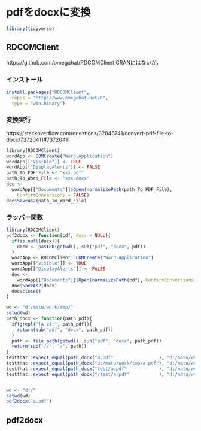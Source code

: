 # pdfをdocxに変換 {#pdf2docx}

```r
library(tidyverse)
```

## RDCOMClient

https://github.com/omegahat/RDCOMClient
CRANにはないが，

### インストール
```r
install.packages("RDCOMClient", 
  repos = "http://www.omegahat.net/R", 
  type = "win.binary")
```

### 変換実行
https://stackoverflow.com/questions/32846741/convert-pdf-file-to-docx/73720411#73720411

```r
library(RDCOMClient)
wordApp <- COMCreate("Word.Application")
wordApp[["Visible"]] <- TRUE
wordApp[["DisplayAlerts"]] <- FALSE
path_To_PDF_File <- "xxx.pdf"
path_To_Word_File <- "xxx.docx"
doc <- 
  wordApp[["Documents"]]$Open(normalizePath(path_To_PDF_File), 
    ConfirmConversions = FALSE)
doc$SaveAs2(path_To_Word_File)
```

### ラッパー関数

```r
library(RDCOMClient)
pdf2docx <- function(pdf, docx = NULL){
  if(is.null(docx)){
    docx <- paste0(getwd(), sub("pdf", "docx", pdf))
  }
  wordApp <- RDCOMClient::COMCreate("Word.Application")
  wordApp[["Visible"]] <- TRUE
  wordApp[["DisplayAlerts"]] <- FALSE
  doc <- 
    wordApp[["Documents"]]$Open(normalizePath(pdf), ConfirmConversions = FALSE)
  doc$SaveAs2(docx)
  doc$close()
}

wd <- "d:/matu/work/tmp/"
setwd(wd)
path_docx <- function(path_pdf){
  if(grepl("[A-z]:", path_pdf)){
    return(sub("pdf", "docx", path_pdf))
  }
  path <- file.path(getwd(), sub("pdf", "docx", path_pdf))
  return(sub("//", "/", path))
}
testthat::expect_equal(path_docx("a.pdf"                 ), "d:/matu/work/tmp/a.docx"     )
testthat::expect_equal(path_docx("d:/matu/work/tmp/a.pdf"), "d:/matu/work/tmp/a.docx"     )
testthat::expect_equal(path_docx("test/a.pdf"            ), "d:/matu/work/tmp/test/a.docx")
testthat::expect_equal(path_docx("/test/a.pdf"           ), "d:/matu/work/tmp/test/a.docx")


wd <- "d:/"
setwd(wd)
pdf2docx("a.pdf")
```


## pdf2docx

```r
```
